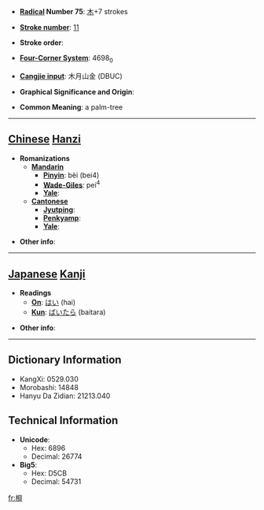 * '''[[Wiktionary:Chinese radical index| Radical]] Number 75''': [[Wiktionary:Chinese radical index 木|木]]+7 strokes

* '''[[Wiktionary:Chinese total strokes index|Stroke number]]''': [[Wiktionary:Chinese total strokes index 11|11]]

* '''Stroke order''': 

* '''[[Wiktionary:Chinese four corner index|Four-Corner System]]''': 4698<sub>0</sub>

* '''[[Wiktionary:Chinese Cangjie index|Cangjie input]]''': 木月山金 (DBUC)

* '''Graphical Significance and Origin''': 

* '''Common Meaning''': a palm-tree

----

== [[Chinese]] [[Hanzi]] ==

* '''Romanizations'''
** '''[[Mandarin]]'''
*** '''[[Pinyin]]''': bèi (bei4)
*** '''[[Wade-Giles]]''': pei<sup>4</sup>
*** '''[[Yale]]''': 
** '''[[Cantonese]]'''
*** '''[[Jyutping]]''':
*** '''[[Penkyamp]]''': 
*** '''[[Yale]]''': 

* '''Other info''': 

----

== [[Japanese]] [[Kanji]] ==

* '''Readings'''
** '''[[On]]''': [[はい]] (hai)
** '''[[Kun]]''': [[ばいたら]] (baitara)

* '''Other info''':  

----

== Dictionary Information ==

* KangXi: 0529.030
* Morobashi: 14848
* Hanyu Da Zidian: 21213.040

== Technical Information ==

* '''Unicode''':
** Hex: 6896
** Decimal: 26774
* '''Big5''':
** Hex: D5CB
** Decimal: 54731

[[fr:梖]]